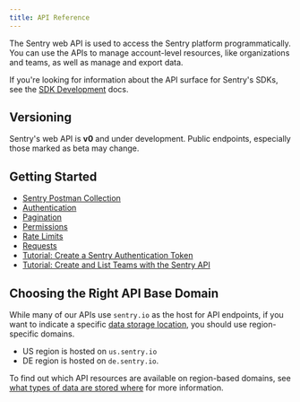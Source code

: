 ```yaml
---
title: API Reference
---
```


The Sentry web API is used to access the Sentry platform programmatically. You can use the APIs to manage account-level resources, like organizations and teams, as well as manage and export data.

If you're looking for information about the API surface for Sentry's SDKs, see the [SDK Development](https://develop.sentry.dev/sdk/overview/) docs.

## Versioning

Sentry's web API is **v0** and under development. Public endpoints, especially those marked as beta may change.

## Getting Started

- [Sentry Postman Collection](https://www.postman.com/sentryio)
- [Authentication](/api/auth/)
- [Pagination](/api/pagination/)
- [Permissions](/api/permissions/)
- [Rate Limits](/api/ratelimits)
- [Requests](/api/requests/)
- [Tutorial: Create a Sentry Authentication Token](/api/guides/create-auth-token/)
- [Tutorial: Create and List Teams with the Sentry API](/api/guides/teams-tutorial/)

## Choosing the Right API Base Domain

While many of our APIs use `sentry.io` as the host for API endpoints, if
you want to indicate a specific [data storage location](/organization/data-storage-location/#what-types-of-data-are-stored-where), you should use region-specific domains.

- US region is hosted on `us.sentry.io`
- DE region is hosted on `de.sentry.io`.

To find out which API resources are available on region-based domains, see [what
types of data are stored
where](/organization/data-storage-location/#what-types-of-data-are-stored-where) for more information.

